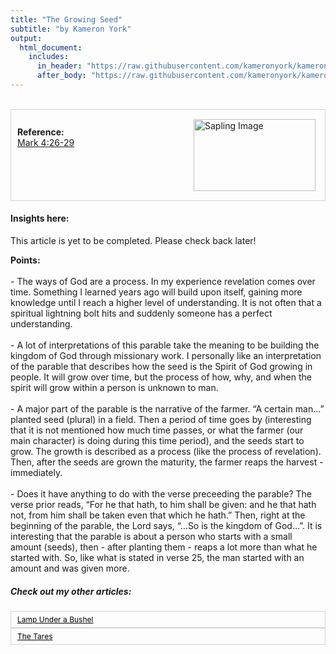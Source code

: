 ```yaml
---
title: "The Growing Seed"
subtitle: "by Kameron York"
output:
  html_document:
    includes:
      in_header: "https://raw.githubusercontent.com/kameronyork/kameronyork.github.io/main/parables/headers/growing-seed-header.html"
      after_body: "https://raw.githubusercontent.com/kameronyork/kameronyork.github.io/main/parables/footer.html"
---
```

<br>
<div style="border: 1px solid lightgray; padding: 10px; overflow: hidden;">
<img src="https://raw.githubusercontent.com/kameronyork/kameronyork.github.io/main/docs/assets/sapling.jpg" alt="Sapling Image" style="float: right; width: 195px; height: 115px; padding: 5px;">
<br>
<h4 style="text-align: left; margin: 0;">Reference:</h4>
<p style="text-align: left; margin: 0;"><a href="https://www.churchofjesuschrist.org/study/scriptures/nt/mark/4?lang=eng&id=26-29#p26" target="_blank">Mark 4:26-29</a></p>
</div>

#### Insights here:

This article is yet to be completed. Please check back later!
<br>

<b>Points:</b> 
<br>
<br>
- The ways of God are a process.  In my experience revelation comes over time.  Something I learned years ago will build upon itself, gaining more knowledge until I reach a higher level of understanding.  It is not often that a spiritual lightning bolt hits and suddenly someone has a perfect understanding.
<br>
<br>
- A lot of interpretations of this parable take the meaning to be building the kingdom of God through missionary work.  I personally like an interpretation of the parable that describes how the seed is the Spirit of God growing in people.  It will grow over time, but the process of how, why, and when the spirit will grow within a person is unknown to man.
<br>
<br>
- A major part of the parable is the narrative of the farmer.  "A certain man..." planted seed (plural) in a field.  Then a period of time goes by (interesting that it is not mentioned how much time passes, or what the farmer (our main character) is doing during this time period), and the seeds start to grow.  The growth is described as a process (like the process of revelation).  Then, after the seeds are grown the maturity, the farmer reaps the harvest - immediately.
<br>
<br>
- Does it have anything to do with the verse preceeding the parable?  The verse prior reads, "For he that hath, to him shall be given: and he that hath not, from him shall be taken even that which he hath."  Then, right at the beginning of the parable, the Lord says, "...So is the kingdom of God...".  It is interesting that the parable is about a person who starts with a small amount (seeds), then - after planting them - reaps a lot more than what he started with.  So, like what is stated in verse 25, the man started with an amount and was given more.

##### Check out my other articles:


<link rel="stylesheet" href="https://kameronyork.github.io/scripting/themify-icons/themify-icons.css">
<div class="container">
<div class="row">
<div class="col-12 text-md-left">
<nav class="pagination mt-3">
<a class="nav nav-prev" href="https://www.kameronyork.com/parables/lamp-under-a-bushel.html" style="background-color: transparent; color: black; padding: 5px 10px; border: 1px solid lightgray; cursor: pointer; white-space: nowrap; font-size: 12px; display: flex; align-items: center;" 
onmouseover="this.style.backgroundColor='lightgray';" 
onmouseout="this.style.backgroundColor='transparent';" 
onmousedown="this.style.backgroundColor='gray';" 
onmouseup="this.style.backgroundColor='lightgray';">
<i class="ti-arrow-left mr-2"></i>
<span style="display: none;" class="d-md-inline-block">Lamp Under a Bushel</span>
<span style="display: inline-block;" class="d-md-none">Lamp Under a Bushel</span>
</a>
<a class="nav nav-next ml-3" href="https://www.kameronyork.com/parables/tares.html" style="background-color: transparent; color: black; padding: 5px 10px; border: 1px solid lightgray; cursor: pointer; white-space: nowrap; font-size: 12px; display: flex; align-items: center;" 
onmouseover="this.style.backgroundColor='lightgray';" 
onmouseout="this.style.backgroundColor='transparent';" 
onmousedown="this.style.backgroundColor='gray';" 
onmouseup="this.style.backgroundColor='lightgray';">
<span style="display: none;" class="d-md-inline-block">The Tares</span>
<span style="display: inline-block;" class="d-md-none">The Tares</span>
<i class="ti-arrow-right ml-2"></i>
</a>
</nav>
</div>
</div>
</div>


<!-- Align far sides

<link rel="stylesheet" href="https://kameronyork.github.io/scripting/themify-icons/themify-icons.css"><div class="container"><div class="row justify-content-between"><div class="col-md-5 text-md-left"><nav class="pagination mt-3"><a class="nav nav-prev" href="https://www.kameronyork.com/parables" style="background-color: transparent; color: black; padding: 5px 10px; border: 1px solid lightgray; cursor: pointer; white-space: nowrap;" onmouseover="this.style.backgroundColor='lightgray';" onmouseout="this.style.backgroundColor='transparent';" onmousedown="this.style.backgroundColor='gray';" onmouseup="this.style.backgroundColor='lightgray';"><i class="ti-arrow-left mr-2"></i><span style="display: none;" class="d-md-inline-block">Home</span><span style="display: inline-block;" class="d-md-none">Home</span></a></nav></div><div class="col-md-7 ml-auto text-md-right"><nav class="pagination mt-3"><a class="nav nav-next" href="https://www.kameronyork.com/parables/two-debtors.html" style="background-color: transparent; color: black; padding: 5px 10px; border: 1px solid lightgray; cursor: pointer; white-space: nowrap;" onmouseover="this.style.backgroundColor='lightgray';" onmouseout="this.style.backgroundColor='transparent';" onmousedown="this.style.backgroundColor='gray';" onmouseup="this.style.backgroundColor='lightgray';"><span style="display: none;" class="d-md-inline-block">The Two Debtors</span><span style="display: inline-block;" class="d-md-none">The Two Debtors</span><i class="ti-arrow-right ml-2"></i></a></nav></div></div></div> -->
